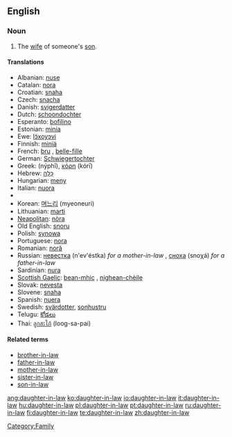 ==English==
===Noun===
{{en-noun|sg=[[daughter]]-[[in-law]]|pl=daughters-in-law}}

# The [[wife]] of someone's [[son]].

====Translations====
{{trans-top|wife of someone's son}}
*Albanian: [[nuse]] {{f}}
*Catalan: [[nora]] {{f}}
*Croatian: [[snaha]] {{f}}
*Czech: [[snacha]] {{f}}
*Danish: [[svigerdatter]]
*Dutch: [[schoondochter]] {{f}}
*Esperanto: [[bofilino]]
*Estonian: [[minia]]
*Ewe: [[lɔ̃xoyɔvi]]
*Finnish: [[miniä]]
*French: [[bru#French|bru]] {{f}}, [[belle-fille]] {{f}}
*German: [[Schwiegertochter]] {{f}}
*Greek: {{t-|el|νύφη|f|s}} (nýphī), [[κόρη]] (kórī) {{f}}
*Hebrew: [[כַּלָּה]] {{f}}
*Hungarian: [[meny]]
*Italian: [[nuora]] {{f}}
*{{trans-mid}}
*Korean: [[며느리]] (myeoneuri)
*Lithuanian: [[marti]]
*[[Neapolitan]]: [[nòra]] {{f}}
*Old English: [[snoru]] {{f}}
*Polish: [[synowa]] {{f}}
*Portuguese: [[nora]] {{f}}
*Romanian: [[noră]] {{f}}
*Russian: [[невестка]] (n'ev'éstka) ''for a mother-in-law'' {{f}}, [[сноха]] (snoχá) ''for a father-in-law'' {{f}}
*Sardinian: [[nura]] {{f}}
*[[Scottish Gaelic]]: [[bean-mhic]] {{f}}, [[nighean-chèile]] {{f}}
*Slovak: [[nevesta]] {{f}}
*Slovene: [[snaha]] {{f}}
*Spanish: [[nuera]] {{f}}
*Swedish: [[svärdotter]], [[sonhustru]]
*Telugu: [[కోడలు]]
*Thai: [[ลูกสะไภ้]] (loog-sa-pai)
{{trans-bottom}}

====Related terms====
*[[brother-in-law]]
*[[father-in-law]]
*[[mother-in-law]]
*[[sister-in-law]]
*[[son-in-law]]

[[Category:Family]]
[[ang:daughter-in-law]]
[[ko:daughter-in-law]]
[[io:daughter-in-law]]
[[it:daughter-in-law]]
[[hu:daughter-in-law]]
[[pl:daughter-in-law]]
[[pt:daughter-in-law]]
[[ru:daughter-in-law]]
[[fi:daughter-in-law]]
[[te:daughter-in-law]]
[[zh:daughter-in-law]]